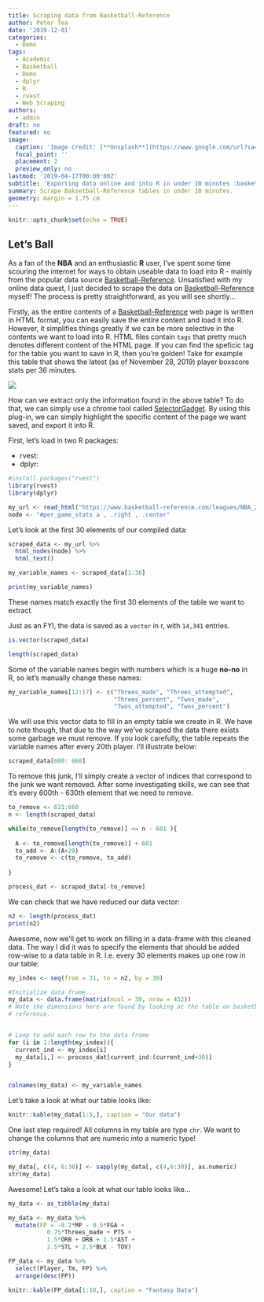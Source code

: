 ```yaml
---
title: Scraping data from Basketball-Reference
author: Peter Tea
date: '2019-12-01'
categories:
  - Demo
tags:
  - Academic
  - Basketball
  - Demo
  - dplyr
  - R
  - rvest
  - Web Scraping
authors:
  - admin
draft: no
featured: no
image:
  caption: 'Image credit: [**Unsplash**](https://www.google.com/url?sa=i&rct=j&q=&esrc=s&source=images&cd=&ved=2ahUKEwiOn6jIg47mAhXEu54KHQ6IBMEQjRx6BAgBEAQ&url=https%3A%2F%2Ftwitter.com%2Fbball_ref%2Fstatus%2F1134290033979121664&psig=AOvVaw1RrNasfgvMlnI4e_gkKVMD&ust=1575069020292235)'
  focal_point: ''
  placement: 2
  preview_only: no
lastmod: '2019-04-17T00:00:00Z'
subtitle: 'Exporting data online and into R in under 10 minutes :basketball: :fire:'
summary: Scrape Baksetball-Reference tables in under 10 minutes.
geometry: margin = 1.75 cm
---
```


```r
knitr::opts_chunk$set(echo = TRUE)
```

## Let's Ball

As a fan of the **NBA** and an enthusiastic **R** user, I've spent some time scouring the internet for ways to obtain useable data to load into R - mainly from the popular data source [Basketball-Reference](https://www.basketball-reference.com). Unsatisfied with my online data quest, I just decided to scrape the data on [Basketball-Reference](https://www.basketball-reference.com) myself! The process is pretty straightforward, as you will see shortly...

Firstly, as the entire contents of a [Basketball-Reference](https://www.basketball-reference.com)
web page is written in HTML format, you can easily save the entire content and load it into R. However, it simplifies things greatly if we can be more selective in the contents we want to load into R. HTML files contain ``tags`` that pretty much denotes different content of the HTML page. If you can find the speficic tag for the table you want to save in R, then you're golden! Take for example this table that shows the latest (as of November 28, 2019) player boxscore stats per 36 minutes.

![](bbref.png)

How can we extract only the information found in the above table? To do that, we can simply use a chrome tool called [SelectorGadget](https://chrome.google.com/webstore/detail/selectorgadget/mhjhnkcfbdhnjickkkdbjoemdmbfginb?hl=en). By using this plug-in, we can simply highlight the specific content of the page we want saved, and export it into R.

First, let's load in two R packages:

 - rvest:
 - dplyr:
```r
#install.packages("rvest")
library(rvest)
library(dplyr)
```


```r
my_url <- read_html("https://www.basketball-reference.com/leagues/NBA_2020_per_game.html")
node <- "#per_game_stats a , .right , .center"

```

Let's look at the first 30 elements of our compiled data:
```r
scraped_data <- my_url %>%
  html_nodes(node) %>%
  html_text()

my_variable_names <- scraped_data[1:30]

print(my_variable_names)

```
These names match exactly the first 30 elements of the table we want to extract.

Just as an FYI, the data is saved as a ``vector`` in r, with ``14,341`` entries.
```r
is.vector(scraped_data)
```

```r
length(scraped_data)
```

\vspace{50pt}

Some of the variable names begin with numbers which is a huge **no-no** in R, so let's manually change these names:
```r
my_variable_names[12:17] <- c("Threes_made", "Threes_attempted",
                              "Threes_percent", "Twos_made",
                              "Twos_attempted", "Twos_percent")
```


We will use this vector data to fill in an empty table we create in R. We have to note though, that due to the way we've scraped the data there exists some garbage we must remove. If you look carefully, the table repeats the variable names after every 20th player.
I'll illustrate below: 

```r
scraped_data[600: 660]
```


To remove this junk, I'll simply create a vector of indices that correspond to the junk we want removed. After some investigating skills, we can see that it's every 600th - 630th element that we need to remove.
```r
to_remove <- 631:660
n <- length(scraped_data)

while(to_remove[length(to_remove)] <= n - 601 ){
  
  A <- to_remove[length(to_remove)] + 601
  to_add <- A:(A+29)
  to_remove <- c(to_remove, to_add)
  
}
```

```r
process_dat <- scraped_data[-to_remove]
```

We can check that we have reduced our data vector:
```r
n2 <- length(process_dat)
print(n2)
```

Awesome, now we'll get to work on filling in a data-frame with this cleaned data. The way I did it was to specify the elements that should be added row-wise to a data table in R. I.e. every 30 elements makes up one row in our table:
```r
my_index <- seq(from = 31, to = n2, by = 30)

#Initialize data frame...
my_data <- data.frame(matrix(ncol = 30, nrow = 452))
# Note the dimensions here are found by looking at the table on basketball-
# reference.


# Loop to add each row to the data frame
for (i in 1:length(my_index)){
  current_ind <- my_index[i]
  my_data[i,] <- process_dat[current_ind:(current_ind+30)]
}


colnames(my_data) <- my_variable_names
```

Let's take a look at what our table looks like:
```r
knitr::kable(my_data[1:5,], caption = "Our data")
```


One last step required! All columns in my table are type ``chr``. We want to change the columns that are numeric into a numeric type!
```r
str(my_data)
```


```r
my_data[, c(4, 6:30)] <- sapply(my_data[, c(4,6:30)], as.numeric)
str(my_data)
```


Awesome! Let's take a look at what our table looks like...
```r
my_data <- as_tibble(my_data)

```

```r
my_data <- my_data %>%
  mutate(FP = -0.2*MP - 0.5*FGA + 
           0.75*Threes_made + PTS +
           1.5*ORB + DRB + 1.5*AST +
           2.5*STL + 2.5*BLK - TOV)

```

```r
FP_data <- my_data %>%
  select(Player, Tm, FP) %>%
  arrange(desc(FP))

knitr::kable(FP_data[1:10,], caption = "Fantasy Data")
```

```r

```

